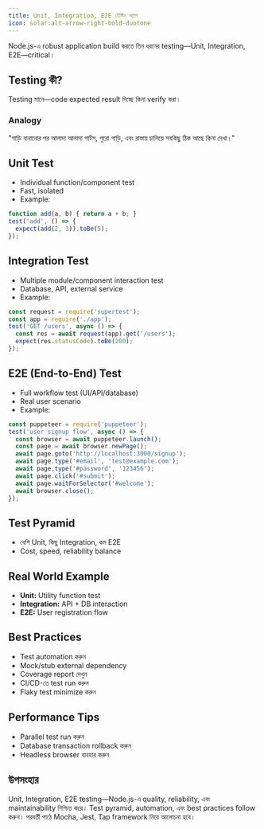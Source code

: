 ```yaml
---
title: Unit, Integration, E2E টেস্টিং ম্যাপ
icon: solar:alt-arrow-right-bold-duotone
---
```


Node.js-এ robust application build করতে তিন ধরনের testing—Unit, Integration, E2E—critical।

## Testing কী?

Testing মানে—code expected result দিচ্ছে কিনা verify করা।

### Analogy
"গাড়ি বানানোর পর আলাদা আলাদা পার্টস, পুরো গাড়ি, এবং রাস্তায় চালিয়ে সবকিছু ঠিক আছে কিনা দেখা।"

## Unit Test
- Individual function/component test
- Fast, isolated
- Example:
```js
function add(a, b) { return a + b; }
test('add', () => {
  expect(add(2, 3)).toBe(5);
});
```

## Integration Test
- Multiple module/component interaction test
- Database, API, external service
- Example:
```js
const request = require('supertest');
const app = require('./app');
test('GET /users', async () => {
  const res = await request(app).get('/users');
  expect(res.statusCode).toBe(200);
});
```

## E2E (End-to-End) Test
- Full workflow test (UI/API/database)
- Real user scenario
- Example:
```js
const puppeteer = require('puppeteer');
test('user signup flow', async () => {
  const browser = await puppeteer.launch();
  const page = await browser.newPage();
  await page.goto('http://localhost:3000/signup');
  await page.type('#email', 'test@example.com');
  await page.type('#password', '123456');
  await page.click('#submit');
  await page.waitForSelector('#welcome');
  await browser.close();
});
```

## Test Pyramid
- বেশি Unit, কিছু Integration, কম E2E
- Cost, speed, reliability balance

## Real World Example
- **Unit:** Utility function test
- **Integration:** API + DB interaction
- **E2E:** User registration flow

## Best Practices
- Test automation করুন
- Mock/stub external dependency
- Coverage report দেখুন
- CI/CD-তে test run করুন
- Flaky test minimize করুন

## Performance Tips
- Parallel test run করুন
- Database transaction rollback করুন
- Headless browser ব্যবহার করুন

## উপসংহার

Unit, Integration, E2E testing—Node.js-এ quality, reliability, এবং maintainability নিশ্চিত করে। Test pyramid, automation, এবং best practices follow করুন। পরবর্তী পাঠে Mocha, Jest, Tap framework নিয়ে আলোচনা হবে।
